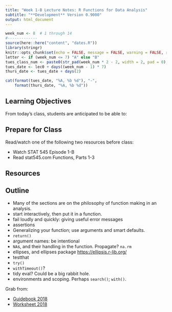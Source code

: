 ```yaml
---
title: "Week 1-B Lecture Notes: R Functions for Data Analysis"
subtitle: "**Development** Version 0.9000"
output: html_document
---
```


```r
week_num <- 8  # 1 through 14
#-------------
source(here::here("content", "dates.R"))
library(stringr)
knitr::opts_chunk$set(echo = FALSE, message = FALSE, warning = FALSE, results = "asis")
letter <- if (week_num <= 7) "A" else "B"
tues_class_num <- paste0(str_pad(week_num * 2 - 2, width = 2, pad = 0), letter)
tues_date <- lec0 + days((week_num - 1) * 7)
thurs_date <- tues_date + days(2)
```


```r
cat(format(tues_date, "%A, %b %d"), "-", 
    format(thurs_date, "%A, %b %d"))
```

## Learning Objectives

From today's class, students are anticipated to be able to:




## Prepare for Class

Read/watch one of the following two resources before class:

- Watch STAT 545 Episode 1-B
- Read stat545.com Functions, Parts 1-3

## Resources



## Outline

- Many of the sections are on the philosophy of function making in an analysis.
- start interactively, then put it in a function.
- fail loudly and quickly: giving useful error messages
- assertions
- Generalizing your function; use arguments and smart defaults.
- `return()`
- argument names: be intentional
- `NA`s, and their handling in the function. Propagate? `na.rm`
- ellipses, and ellipses package [https://ellipsis.r-lib.org/](https://ellipsis.r-lib.org/)
- testthat
- `try()`
- `withTimeout()`?
- tidy eval? Could be a big rabbit hole.
- environments and scoping. Perhaps `search()`; `with()`.


Grab from:

- [Guidebook 2018](https://github.com/UBC-STAT/stat-545-guidebook/blob/master/cm202.Rmd)
- [Worksheet 2018](https://github.com/UBC-STAT/stat-545-guidebook/blob/pre-leave/tutorials/cm101-exercise.Rmd)
